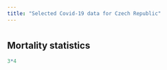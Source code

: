 ```yaml
---
title: "Selected Covid-19 data for Czech Republic"
---
```


# {.tabset}


## Mortality statistics
```r
3*4
```


